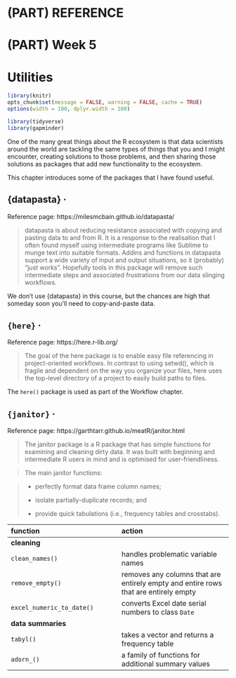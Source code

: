 # (PART) REFERENCE {-} 

<!-- 
This file by Martin Monkman 
is licensed under a Creative Commons Attribution 4.0 International License
https://creativecommons.org/licenses/by/4.0/  
-->

# (PART) Week 5 {-} 


# Utilities {#utilities}


```r
library(knitr)
opts_chunk$set(message = FALSE, warning = FALSE, cache = TRUE)
options(width = 100, dplyr.width = 100)

library(tidyverse)
library(gapminder)
```

One of the many great things about the R ecosystem is that data scientists around the world are tackling the same types of things that you and I might encounter, creating solutions to those problems, and then sharing those solutions as packages that add new functionality to the ecosystem.

This chapter introduces some of the packages that I have found useful.





## {datapasta}  ·

Reference page: https://milesmcbain.github.io/datapasta/

> datapasta is about reducing resistance associated with copying and pasting data to and from R. It is a response to the realisation that I often found myself using intermediate programs like Sublime to munge text into suitable formats. Addins and functions in datapasta support a wide variety of input and output situations, so it (probably) “just works”. Hopefully tools in this package will remove such intermediate steps and associated frustrations from our data slinging workflows.

We don't use {datapasta} in this course, but the chances are high that someday soon you'll need to copy-and-paste data.



## `{here}`  ·

Reference page: https://here.r-lib.org/

> The goal of the here package is to enable easy file referencing in project-oriented workflows. In contrast to using setwd(), which is fragile and dependent on the way you organize your files, here uses the top-level directory of a project to easily build paths to files.

The `here()` package is used as part of the Workflow chapter.



## `{janitor}`  ·

Reference page: https://garthtarr.github.io/meatR/janitor.html

> The janitor package is a R package that has simple functions for examining and cleaning dirty data. It was built with beginning and intermediate R users in mind and is optimised for user-friendliness.

> The main janitor functions:

>* perfectly format data frame column names;
>
>* isolate partially-duplicate records; and
>
>* provide quick tabulations (i.e., frequency tables and crosstabs).


| function | action |
| :-- | :-- |
| **cleaning** |  |
| `clean_names()` | handles problematic variable names |
| `remove_empty()` | removes any columns that are entirely empty and entire rows that are entirely empty |
| `excel_numeric_to_date()` | converts Excel date serial numbers to class `Date` |
| **data summaries** |  |
| `tabyl()` |  takes a vector and returns a frequency table |
| `adorn_()` | a family of functions for additional summary values |



